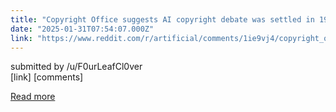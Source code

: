 ```yaml
---
title: "Copyright Office suggests AI copyright debate was settled in 1965"
date: "2025-01-31T07:54:07.000Z"
link: "https://www.reddit.com/r/artificial/comments/1ie9vj4/copyright_office_suggests_ai_copyright_debate_was/"
---
```


submitted by    /u/F0urLeafCl0ver  
 [link]   [comments]

[Read more](https://www.reddit.com/r/artificial/comments/1ie9vj4/copyright_office_suggests_ai_copyright_debate_was/)
